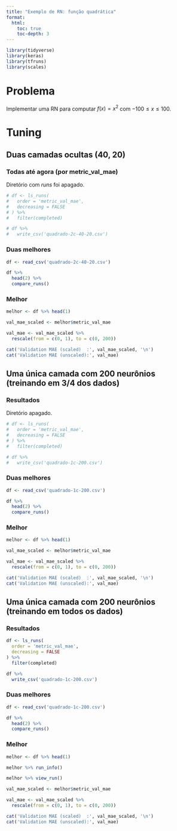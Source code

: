 ```yaml
---
title: "Exemplo de RN: função quadrática"
format: 
  html:
    toc: true
    toc-depth: 3
---
```


```r
library(tidyverse)
library(keras)
library(tfruns)
library(scales)
```


# Problema

Implementar uma RN para computar $f(x) = x^2$ com $-100 \leq x \leq 100$.


# Tuning

## Duas camadas ocultas (40, 20)

### Todas até agora (por metric_val_mae)

Diretório com *runs* foi apagado.

```r
# df <- ls_runs(
#   order = 'metric_val_mae', 
#   decreasing = FALSE
# ) %>% 
#   filter(completed)
```

```r
# df %>% 
#   write_csv('quadrado-2c-40-20.csv')
```


### Duas melhores

```r
df <- read_csv('quadrado-2c-40-20.csv')
```

```r
df %>% 
  head(2) %>% 
  compare_runs()
```


### Melhor

```r
melhor <- df %>% head(1)
```

```r
val_mae_scaled <- melhor$metric_val_mae

val_mae <- val_mae_scaled %>% 
  rescale(from = c(0, 1), to = c(0, 200))

cat('Validation MAE (scaled)  :', val_mae_scaled, '\n')
cat('Validation MAE (unscaled):', val_mae)
```


## Uma única camada com 200 neurônios (treinando em 3/4 dos dados)

### Resultados

Diretório apagado.

```r
# df <- ls_runs(
#   order = 'metric_val_mae',
#   decreasing = FALSE
# ) %>%
#   filter(completed)
```

```r
# df %>%
#   write_csv('quadrado-1c-200.csv')
```


### Duas melhores

```r
df <- read_csv('quadrado-1c-200.csv')
```

```r
df %>% 
  head(2) %>% 
  compare_runs()
```


### Melhor

```r
melhor <- df %>% head(1)
```

```r
val_mae_scaled <- melhor$metric_val_mae

val_mae <- val_mae_scaled %>% 
  rescale(from = c(0, 1), to = c(0, 200))

cat('Validation MAE (scaled)  :', val_mae_scaled, '\n')
cat('Validation MAE (unscaled):', val_mae)
```


## Uma única camada com 200 neurônios (treinando em todos os dados)

### Resultados

```r
df <- ls_runs(
  order = 'metric_val_mae',
  decreasing = FALSE
) %>%
  filter(completed)
```

```r
df %>%
  write_csv('quadrado-1c-200.csv')
```


### Duas melhores

```r
df <- read_csv('quadrado-1c-200.csv')
```

```r
df %>% 
  head(2) %>% 
  compare_runs()
```


### Melhor

```r
melhor <- df %>% head(1)
```

```r
melhor %>% run_info()
```

```r
melhor %>% view_run()
```

```r
val_mae_scaled <- melhor$metric_val_mae

val_mae <- val_mae_scaled %>% 
  rescale(from = c(0, 1), to = c(0, 200))

cat('Validation MAE (scaled)  :', val_mae_scaled, '\n')
cat('Validation MAE (unscaled):', val_mae)
```
